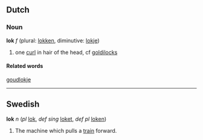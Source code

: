 == Dutch ==
===Noun===
'''lok''' ''f'' (plural: [[lokken]], diminutive: [[lokje]])

# one [[curl]] in hair of the head, cf [[goldilocks]]

====Related words====
[[goudlokje]]


----
==Swedish==
'''lok''' ''n'' (''pl'' [[lok]], ''def sing'' [[loket]], ''def pl'' [[loken]])

# The machine which pulls a [[train]] forward.